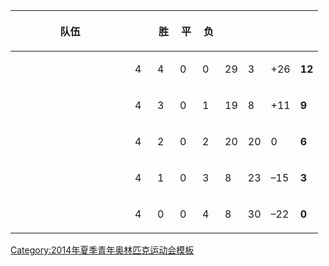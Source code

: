 {| class=wikitable style="text-align:center"
!width=175|队伍
!width=20|{{Tooltip|赛|已赛场次}}
!width=20|胜
!width=20|平
!width=20|负
!width=20|{{Tooltip|进|进球}}
!width=20|{{Tooltip|失|失球}}
!width=20|{{Tooltip|净|净胜球}}
!width=20|{{Tooltip|分|积分}}
|-bgcolor="#ccffcc"
|align=left|{{flagIOC|CHN|2014年夏季青年}}
|4||4||0||0||29||3||+26||'''12'''
|-bgcolor="#ccffcc"
|align=left|{{flagIOC|URU|2014年夏季青年}}
|4||3||0||1||19||8||+11||'''9'''
|-bgcolor="#ccffcc"
|align=left|{{flagIOC|NZL|2014年夏季青年}}
|4||2||0||2||20||20||0||'''6'''
|-bgcolor="#ccffcc"
|align=left|{{flagIOC|GER|2014年夏季青年}}
|4||1||0||3||8||23||–15||'''3'''
|-
|align=left|{{flagIOC|ZAM|2014年夏季青年}}
|4||0||0||4||8||30||–22||'''0'''
|}<noinclude>
[[Category:2014年夏季青年奥林匹克运动会模板]]
</noinclude>